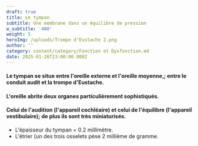 ```yaml
---
draft: true
title: Le tympan
subtitle: Une membrane dans un équilibre de pression
w_subtitle: '400'
weight: 5
heroImg: /uploads/Trompe d'Eustache 2.png
author: ''
category: content/category/Fonction et Dysfonction.md
date: 2025-01-26T23:00:00.000Z
---
```


#### Le tympan se situe entre l'oreille externe et l'oreille moyenne,; entre le conduit audit et la trompe d'Eustache.

#### L'oreille abrite deux organes particulièrement sophistiqués.

#### Celui de l'audition (l'appareil cochléaire) et celui de l'équilibre (l'appareil vestibulaire); de plus ils sont très miniaturisés.

* L'épaisseur du tympan = 0.2 millimètre.
* L'étrier (un des trois osselets pèse 2 millième de gramme.
